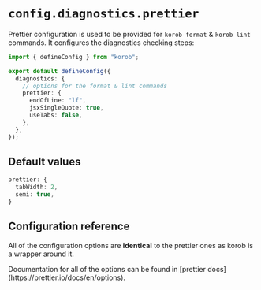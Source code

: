 
# `config.diagnostics.prettier`

Prettier configuration is used to be provided for `korob format` & `korob lint` commands. It configures the diagnostics checking steps:

```ts showLineNumbers filename="korob.config.ts"
import { defineConfig } from "korob";

export default defineConfig({
  diagnostics: {
    // options for the format & lint commands
    prettier: {
      endOfLine: "lf",
      jsxSingleQuote: true,
      useTabs: false,
    },
  },
});
```

## Default values

```ts filename="Default config"
prettier: {
  tabWidth: 2,
  semi: true,
}
```

## Configuration reference

All of the configuration options are **identical** to the prettier ones as korob is a wrapper around it.

<Callout type="warning">
  Documentation for all of the options can be found in [prettier
  docs](https://prettier.io/docs/en/options).
</Callout>
